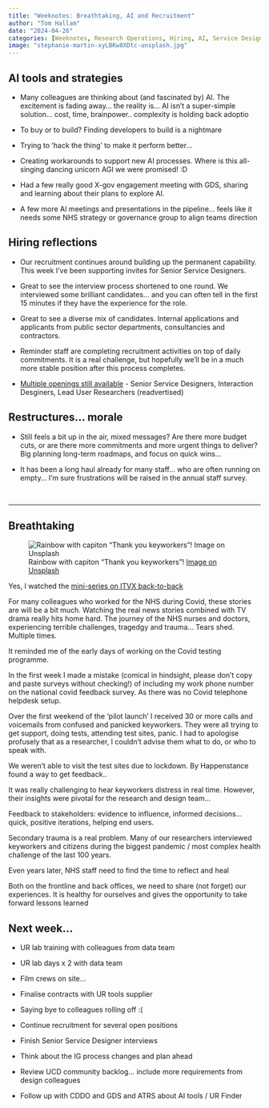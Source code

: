 ```yaml
---
title: "Weeknotes: Breathtaking, AI and Recruitment"
author: "Tom Hallam"
date: "2024-04-26"
categories: [Weeknotes, Research Operations, Hiring, AI, Service Design, Information Governance, Research Repo]
image: "stephanie-martin-xyLBKw8XDtc-unsplash.jpg"
---
```


## AI tools and strategies

* Many colleagues are thinking about (and fascinated by) AI. The excitement is fading away… the reality is... AI isn’t a super-simple solution… cost, time, brainpower.. complexity is holding back adoptio

* To buy or to build? Finding developers to build is a nightmare

* Trying to ‘hack the thing’ to make it perform better…

* Creating workarounds to support new AI processes. Where is this all-singing dancing unicorn AGI we were promised! :D

* Had a few really good X-gov engagement meeting with GDS, sharing and learning about their plans to explore AI. 

* A few more AI meetings and presentations in the pipeline… feels like it needs some NHS strategy or governance group to align teams direction 


## Hiring reflections

* Our recruitment continues around building up the permanent capability. This week I've been supporting invites for Senior Service Designers. 

* Great to see the interview process shortened to one round. We interviewed some brilliant candidates… and you can often tell in the first 15 minutes if they have the experience for the role. 

* Great to see a diverse mix of candidates. Internal applications and applicants from public sector departments, consultancies and contractors.

* Reminder staff are completing recruitment activities on top of daily commitments. It is a real challenge, but hopefully we’ll be in a much more stable position after this process completes.

* [Multiple openings still available](https://jobs.digital.nhs.uk/vacancies/vacancy-search-results.aspx){.external target="_blank"} - Senior Service Designers, Interaction Desginers, Lead User Researchers (readvertised) 
 

## Restructures... morale

* Still feels a bit up in the air, mixed messages? Are there more budget cuts, or are there more commitments and more urgent things to deliver? Big planning long-term roadmaps, and focus on quick wins… 

* It has been a long haul already for many staff... who are often running on empty… I’m sure frustrations will be raised in the annual staff survey.

 



---


## Breathtaking

![Rainbow with capiton "Thank you keyworkers"! [Image on Unsplash](https://unsplash.com/photos/rainbow-color-heart-on-white-paper-xyLBKw8XDtc){.external fig-alt="Rainbow with caption Thank you keyworkers." target="_blank"}](stephanie-martin-xyLBKw8XDtc-unsplash.jpg)


Yes, I watched the [mini-series on ITVX back-to-back](https://www.itv.com/watch/breathtaking/10a4089/10a4089a0001){.external target="_blank"}

For many colleagues who worked for the NHS during Covid, these stories are will be a bit much. Watching the real news stories combined with TV drama really hits home hard. The journey of the NHS nurses and doctors, experiencing terrible challenges, tragedgy and trauma... Tears shed. Multiple times.

It reminded me of the early days of working on the Covid testing programme. 

In the first week I made a mistake (comical in hindsight, please don’t copy and paste surveys without checking!) of including my work phone number on the national covid feedback survey. As there was no Covid telephone helpdesk setup.

Over the first weekend of the ‘pilot launch’ I received 30 or more calls and voicemails from confused and panicked keyworkers. They were all trying to get support, doing tests, attending test sites, panic. I had to apologise profusely that as a researcher, I couldn't advise them what to do, or who to speak with. 

We weren't able to visit the test sites due to lockdown. By Happenstance found a way to get feedback..

It was really challenging to hear keyworkers distress in real time. However, their insights were pivotal for the research and design team… 

Feedback to stakeholders: evidence to influence, informed decisions… quick, positive iterations, helping end users.

Secondary trauma is a real problem. Many of our researchers interviewed keyworkers and citizens during the biggest pandemic / most complex health challenge of the last 100 years.

Even years later, NHS staff need to find the time to reflect and heal

Both on the frontline and back offices, we need to share (not forget) our experiences. It is healthy for ourselves and gives the opportunity to take forward lessons learned


## Next week… 

* UR lab training with colleagues from data team

* UR lab days x 2 with data team

* Film crews on site…

* Finalise contracts with UR tools supplier

* Saying bye to colleagues rolling off :(

* Continue recruitment for several open positions

* Finish Senior Service Designer interviews

* Think about the IG process changes and plan ahead

* Review UCD community backlog… include more requirements from design colleagues

* Follow up with CDDO and GDS and ATRS about AI tools / UR Finder



